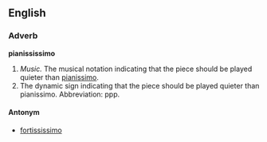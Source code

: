 ==English==

===Adverb===
'''pianississimo'''

#''Music.'' The musical notation indicating that the piece should be played quieter than [[pianissimo]].
#The dynamic sign indicating that the piece should be played quieter than pianissimo.  Abbreviation: ppp.

====Antonym====
*[[fortississimo]]